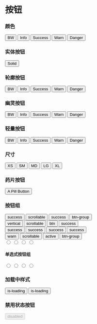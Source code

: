 
# 按钮

### 颜色

<CodeDemo>
  <div className="flex flex-wrap gap-2">
    <button className="btn solid bw">BW</button>
    <button className="btn solid info">Info</button>
    <button className="btn solid success">Success</button>
    <button className="btn solid warn">Warn</button>
    <button className="btn solid danger">Danger</button>
  </div>
</CodeDemo>

### 实体按钮

<CodeDemo>
  <button className="btn solid success">Solid</button>
</CodeDemo>

### 轮廓按钮

<CodeDemo>
  <div className="flex flex-wrap gap-2">
    <button className="btn outline bw">BW</button>
    <button className="btn outline info">Info</button>
    <button className="btn outline success">Success</button>
    <button className="btn outline warn">Warn</button>
    <button className="btn outline danger">Danger</button>
  </div>
</CodeDemo>

### 幽灵按钮

<CodeDemo>
  <div className="flex flex-wrap gap-2">
    <button className="btn ghost bw">BW</button>
    <button className="btn ghost info">Info</button>
    <button className="btn ghost success">Success</button>
    <button className="btn ghost warn">Warn</button>
    <button className="btn ghost danger">Danger</button>
  </div>
</CodeDemo>

### 轻量按钮

<CodeDemo>
  <div className="flex flex-wrap gap-2">
    <button className="btn light bw">BW</button>
    <button className="btn light info">Info</button>
    <button className="btn light success">Success</button>
    <button className="btn light warn">Warn</button>
    <button className="btn light danger">Danger</button>
  </div>
</CodeDemo>

### 尺寸

<CodeDemo>
  <div className="flex gap-2 flex-wrap">
    <button className="btn solid success xs">XS</button>
    <button className="btn solid success sm">SM</button>
    <button className="btn solid success md">MD</button>
    <button className="btn solid success lg">LG</button>
    <button className="btn solid success xl">XL</button>
  </div>
</CodeDemo>

### 药片按钮

<CodeDemo>
  <button className="btn solid success pill">A Pill Button</button>
</CodeDemo>

### 按钮组

<CodeDemo>
  <div className="grid gap-4">
    <div className="btn-group scrollable success">
      <button className="btn solid">success</button>
      <button className="btn solid">scrollable</button>
      <button className="btn solid">success</button>
      <button className="btn solid">btn-group</button>
    </div>
    <div className="btn-group scrollable vertical success">
      <button className="btn solid">vertical</button>
      <button className="btn solid">scrollable</button>
      <button className="btn solid">btn</button>
      <button className="btn solid">success</button>
    </div>
    <div className="btn-group scrollable pill success">
      <button className="btn solid">success</button>
      <button className="btn solid">success</button>
      <button className="btn solid">success</button>
      <button className="btn solid">success</button>
    </div>
    <div className="btn-group scrollable warn">
      <button className="btn solid">warn</button>
      <button className="btn solid">scrollable</button>
      <button className="btn solid active">active</button>
      <button className="btn solid">btn-group</button>
    </div>
    <div className="btn-group scrollable danger">
      <input className="btn solid" data-content="1" name="options" type="radio" />
      <input className="btn solid" data-content="2" name="options" type="radio" />
      <input className="btn solid" data-content="3" name="options" type="radio" />
      <input className="btn solid" data-content="4" name="options" type="radio" />
    </div>
  </div>
</CodeDemo>

#### 单选式按钮组

<CodeDemo>
  <div className="btn-group scrollable danger">
    <input className="btn solid" data-content="1" name="options" type="radio" />
    <input className="btn solid" data-content="2" name="options" type="radio" />
    <input className="btn solid" data-content="3" name="options" type="radio" />
    <input className="btn solid" data-content="4" name="options" type="radio" />
  </div>
</CodeDemo>

### 加载中样式

<CodeDemo>
  <div className="flex gap-2 flex-wrap">
    <button className="btn solid success is-loading">is-loading</button>
    <button className="btn outline success is-loading">is-loading</button>
  </div>
</CodeDemo>

### 禁用状态按钮

<CodeDemo>
  <button className="btn solid success" disabled>
    disabled
  </button>
</CodeDemo>
